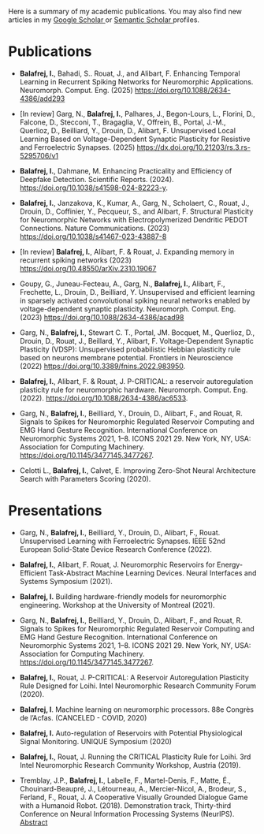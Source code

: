 
Here is a summary of my academic publications. You may also find new articles in my [Google Scholar <i class="ai ai-google-scholar"></i>](https://scholar.google.com/citations?user=PAuRZWgAAAAJ&hl=en) or [Semantic Scholar <i class="ai ai-semantic-scholar"></i>](https://www.semanticscholar.org/author/Ismael-Balafrej/1942665571) profiles.

# Publications

- **Balafrej, I.**, Bahadi, S.. Rouat, J., and Alibart, F. Enhancing Temporal Learning in Recurrent Spiking Networks for Neuromorphic Applications. Neuromorph. Comput. Eng. (2025) <https://doi.org/10.1088/2634-4386/add293>

- [In review] Garg, N., **Balafrej, I.**, Palhares, J., Begon-Lours, L., Florini, D., Falcone, D., Stecconi, T., Bragaglia, V., Offrein, B., Portal, J.-M., Querlioz, D., Beilliard, Y., Drouin, D., Alibart, F. Unsupervised Local Learning Based on Voltage-Dependent Synaptic Plasticity for Resistive and Ferroelectric Synapses. (2025) <https://dx.doi.org/10.21203/rs.3.rs-5295706/v1>
  
- **Balafrej, I.**, Dahmane, M. Enhancing Practicality and Efficiency of Deepfake Detection. Scientific Reports. (2024). <https://doi.org/10.1038/s41598-024-82223-y>.
  
- **Balafrej, I.**, Janzakova, K., Kumar, A., Garg, N., Scholaert, C., Rouat, J., Drouin, D., Coffinier, Y., Pecqueur, S., and Alibart, F. Structural Plasticity for Neuromorphic Networks with Electropolymerized Dendritic PEDOT Connections. Nature Communications. (2023) <https://doi.org/10.1038/s41467-023-43887-8>

- [In review] **Balafrej, I.**, Alibart, F. & Rouat, J. Expanding memory in recurrent spiking networks (2023) <https://doi.org/10.48550/arXiv.2310.19067>
  
- Goupy, G., Juneau-Fecteau, A., Garg, N., **Balafrej, I.**, Alibart, F., Frechette, L., Drouin, D., Beilliard, Y. Unsupervised and efficient learning in sparsely activated convolutional spiking neural networks enabled by voltage-dependent synaptic plasticity. Neuromorph. Comput. Eng. (2023) <https://doi.org/10.1088/2634-4386/acad98>

- Garg, N., **Balafrej, I.**, Stewart C. T., Portal, JM. Bocquet, M., Querlioz, D., Drouin, D., Rouat, J., Beillard, Y., Alibart, F. Voltage-Dependent Synaptic Plasticity (VDSP): Unsupervised probabilistic Hebbian plasticity rule based on neurons membrane potential. Frontiers in Neuroscience (2022) <https://doi.org/10.3389/fnins.2022.983950>.

- **Balafrej, I.**, Alibart, F. & Rouat, J. P-CRITICAL: a reservoir autoregulation plasticity rule for neuromorphic hardware. Neuromorph. Comput. Eng. (2022). <https://doi.org/10.1088/2634-4386/ac6533>.

- Garg, N., **Balafrej, I.**, Beilliard, Y., Drouin, D., Alibart, F., and Rouat, R. Signals to Spikes for Neuromorphic Regulated Reservoir Computing and EMG Hand Gesture Recognition. International Conference on Neuromorphic Systems 2021, 1–8. ICONS 2021 29. New York, NY, USA: Association for Computing Machinery. <https://doi.org/10.1145/3477145.3477267>.

- Celotti L., **Balafrej, I.**, Calvet, E. Improving Zero-Shot Neural Architecture Search with Parameters Scoring (2020).

# Presentations
- Garg, N., **Balafrej, I.**, Beilliard, Y., Drouin, D., Alibart, F., Rouat. Unsupervised Learning with Ferroelectric Synapses. IEEE 52nd European Solid-State Device Research Conference (2022).

- **Balafrej, I.**, Alibart, F. Rouat, J. Neuromorphic Reservoirs for Energy-Efficient Task-Abstract Machine Learning Devices. Neural Interfaces and Systems Symposium (2021).

- **Balafrej, I.** Building hardware-friendly models for neuromorphic engineering. Workshop at the University of Montreal (2021).

- Garg, N., **Balafrej, I.**, Beilliard, Y., Drouin, D., Alibart, F., and Rouat, R. Signals to Spikes for Neuromorphic Regulated Reservoir Computing and EMG Hand Gesture Recognition. International Conference on Neuromorphic Systems 2021, 1–8. ICONS 2021 29. New York, NY, USA: Association for Computing Machinery. <https://doi.org/10.1145/3477145.3477267>.

- **Balafrej, I.**, Rouat, J. P-CRITICAL: A Reservoir Autoregulation Plasticity Rule Designed for Loihi. Intel Neuromorphic Research Community Forum (2020). 

- **Balafrej, I**. Machine learning on neuromorphic processors. 88e Congrès de l’Acfas. (CANCELED - COVID, 2020)

- **Balafrej, I.** Auto-regulation of Reservoirs with Potential Physiological Signal Monitoring. UNIQUE Symposium (2020)

- **Balafrej, I.**, Rouat, J. Running the CRITICAL Plasticity Rule for Loihi. 3rd Intel Neuromorphic  Research Community Workshop, Austria (2019).

- Tremblay, J.P., **Balafrej, I.**, Labelle, F., Martel-Denis, F., Matte, É., Chouinard-Beaupré, J., Létourneau, A., Mercier-Nicol, A., Brodeur, S., Ferland, F., Rouat, J. A Cooperative Visually Grounded Dialogue Game with a Humanoid Robot. (2018). Demonstration track, Thirty-third Conference on Neural Information Processing Systems (NeurIPS). [Abstract](https://devineproject.github.io/abstract_devine.pdf)

